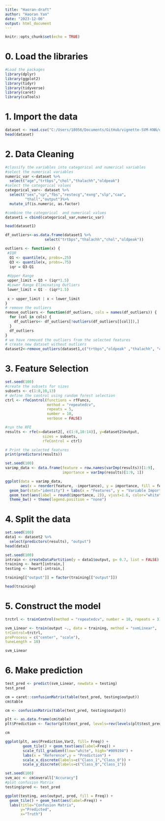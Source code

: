 ```yaml
---
title: "Haoran-draft"
author: "Haoran Yan"
date: "2023-12-06"
output: html_document
---
```


```r
knitr::opts_chunk$set(echo = TRUE)
```


# 0. Load the libraries

```r
#Load the packages
library(dplyr)  
library(ggplot2)
library(tidyr)
library(tidyverse)
library(caret)
library(caTools)
```

# 1. Import the data

```r
dataset <- read.csv("C:/Users/18056/Documents/GitHub/vignette-SVM-KNN/data/heart.csv")
head(dataset)
```

# 2. Data Cleaning


```r
#classify the variables into categorical and numerical variables 
#select the numerical variables
numeric_var <-dataset %>% 
  select("age","trtbps","chol","thalachh","oldpeak")
#select the categorical values 
categorical_var<- dataset %>%
  select("sex","cp","fbs","restecg","exng","slp","caa",
         "thall","output")%>%
  mutate_if(is.numeric, as.factor)

#combine the categorical  and numerical values
dataset1 = cbind(categorical_var,numeric_var)
```

```r
head(dataset1)
```

```r
df_outliers<-as.data.frame(dataset1 %>%
                  select("trtbps","thalachh","chol","oldpeak"))
```


```r
outliers <- function(x) { 
 #IQR
  Q1 <- quantile(x, probs=.25) 
  Q3 <- quantile(x, probs=.75) 
  iqr = Q3-Q1 
 
 #Upper Range
 upper_limit = Q3 + (iqr*1.5) 
 #Lower Range Eliminating Outliers 
 lower_limit = Q1 - (iqr*1.5) 
 
 x > upper_limit | x < lower_limit 
} 
# remove the outliers
remove_outliers <- function(df_outliers, cols = names(df_outliers)) { 
  for (col in cols) { 
    df_outliers<- df_outliers[!outliers(df_outliers[[col]]),] 
  } 
  df_outliers 
}
# we have removed the outliers from the selected features 
# create new dataset without outliers
dataset2<-remove_outliers(dataset1,c("trtbps","oldpeak" ,"thalachh", "chol"))
```



# 3. Feature Selection

```r
set.seed(100)
#create the subsets for sizes
subsets <- c(1:8,10,13)
# define the control using random forest selection 
ctrl <- rfeControl(functions = rfFuncs,
                   method = "repeatedcv",
                   repeats = 5,
                   number = 10,
                   verbose = FALSE)

#run the RFE
results <- rfe(x=dataset2[, c(1:8,10:14)], y=dataset2$output,
                 sizes = subsets,
                 rfeControl = ctrl)

# Print the selected features
print(predictors(results))
```

```r
set.seed(100)
varimp_data <- data.frame(feature = row.names(varImp(results))[1:9],
                          importance = varImp(results)[1:9, 1])

ggplot(data = varimp_data, 
       aes(x = reorder(feature, -importance), y = importance, fill = feature)) +
  geom_bar(stat="identity") + labs(x = "Features", y = "Variable Importance") + 
  geom_text(aes(label = round(importance, 2)), vjust=1.6, color="white", size=4) + 
  theme_bw() + theme(legend.position = "none")
```


# 4. Split the data

```r
set.seed(100)
data1 <- dataset2 %>%
  select(predictors(results), "output")
head(data1)
```

```r
set.seed(100)
intrain <- createDataPartition(y = data1$output, p= 0.7, list = FALSE)
training <- heart[intrain,]
testing <- heart[-intrain,]

training[["output"]] = factor(training[["output"]])

head(training)
```

# 5. Construct the model

```r
trctrl <- trainControl(method = "repeatedcv", number = 10, repeats = 3)

svm_Linear <- train(output ~., data = training, method = "svmLinear",
trControl=trctrl,
preProcess = c("center", "scale"),
tuneLength = 10)

svm_Linear
```
# 6. Make prediction

```r
test_pred <- predict(svm_Linear, newdata = testing)
test_pred
```

```r
cm = caret::confusionMatrix(table(test_pred, testing$output))
cm$table

cm <- confusionMatrix(table(test_pred, testing$output))

plt <- as.data.frame(cm$table)
plt$Prediction <- factor(plt$test_pred, levels=rev(levels(plt$test_pred)))
```

```r
cm
```


```r
ggplot(plt, aes(Prediction,Var2, fill= Freq)) +
        geom_tile() + geom_text(aes(label=Freq)) +
        scale_fill_gradient(low="white", high="#009194") +
        labs(x = "Reference",y = "Prediction") +
        scale_x_discrete(labels=c("Class_1","Class_0")) +
        scale_y_discrete(labels=c("Class_0","Class_1"))
```


```r
set.seed(100)
svm_acc <- cm$overall["Accuracy"]
#plot confusion Matrix 
testing$pred <- test_pred

ggplot(testing, aes(output, pred, fill = Freq)) +
  geom_tile() + geom_text(aes(label=Freq)) +
  labs(title="Confusion Matrix",
       y="Predicted",
       x="Truth")
```


